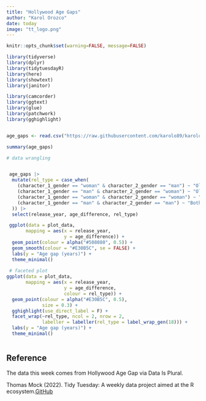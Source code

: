 ```yaml
---
title: "Hollywood Age Gaps"
author: "Karol Orozco"
date: today
image: "tt_logo.png"
---
```



```r
knitr::opts_chunk$set(warning=FALSE, message=FALSE)

library(tidyverse)
library(dplyr)
library(tidytuesdayR)
library(here)
library(showtext)
library(janitor)

library(camcorder)
library(ggtext)
library(glue)
library(patchwork)
library(gghighlight)


age_gaps <- read.csv("https://raw.githubusercontent.com/karolo89/karolo_website/main/data/2023/2023-02-14/age_gaps.csv")


```

```r
summary(age_gaps)
```

```r
# data wrangling


 age_gaps |> 
  mutate(rel_type = case_when(
    (character_1_gender == "woman" & character_2_gender == "man") ~ "Older Woman, Younger Man",
    (character_1_gender == "man" & character_2_gender == "woman") ~ "Older Man, Younger Woman",
    (character_1_gender == "woman" & character_2_gender == "woman") ~ "Both Women",
    (character_1_gender == "man" & character_2_gender == "man") ~ "Both Men" 
  )) |> 
  select(release_year, age_difference, rel_type) 

 ggplot(data = plot_data,
       mapping = aes(x = release_year,
                     y = age_difference)) +
  geom_point(colour = alpha("#508080", 0.5)) +
  geom_smooth(colour = "#E30B5C", se = FALSE) +
  labs(y = "Age gap (years)") +
  theme_minimal()
 
 # faceted plot
ggplot(data = plot_data,
       mapping = aes(x = release_year,
                     y = age_difference, 
                     colour = rel_type)) +
  geom_point(colour = alpha("#E30B5C", 0.5),
             size = 0.3) +
  gghighlight(use_direct_label = F) +
  facet_wrap(~rel_type, ncol = 2, nrow = 2,
             labeller = labeller(rel_type = label_wrap_gen(18))) +
  labs(y = "Age gap (years)") +
  theme_minimal()



```



## Reference

The data this week comes from Hollywood Age Gap via Data Is Plural.

Thomas Mock (2022). Tidy Tuesday: A weekly data project aimed at the R ecosystem.[GitHub](https://github.com/rfordatascience/tidytuesday)
